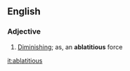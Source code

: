 ==English==

===Adjective===
{{en-adj}}

# {{lb|en|obsolete}} [[diminishing|Diminishing]]; as, an '''ablatitious''' force
#: {{rfquotek|Sir J. Herschel}}

[[it:ablatitious]]